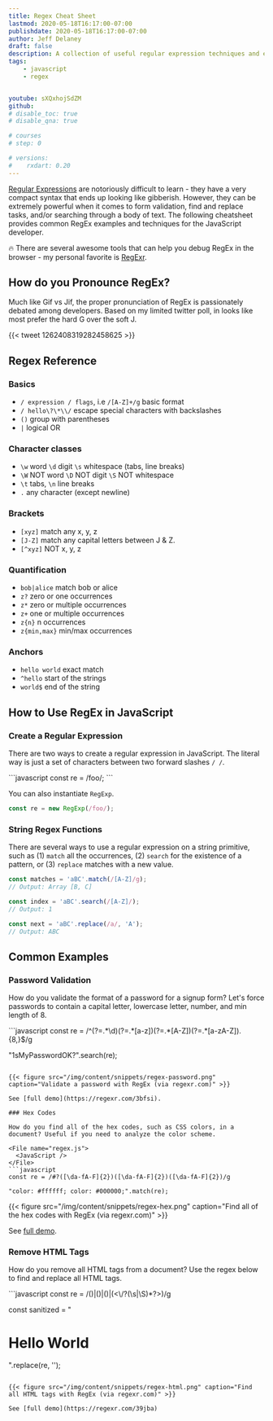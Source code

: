 ```yaml
---
title: Regex Cheat Sheet
lastmod: 2020-05-18T16:17:00-07:00
publishdate: 2020-05-18T16:17:00-07:00
author: Jeff Delaney
draft: false
description: A collection of useful regular expression techniques and examples for the JavaScript developer. 
tags: 
    - javascript
    - regex


youtube: sXQxhojSdZM
github: 
# disable_toc: true
# disable_qna: true

# courses
# step: 0

# versions:
#    rxdart: 0.20
---
```


[Regular Expressions](https://en.wikipedia.org/wiki/Regular_expression) are notoriously difficult to learn - they have a very compact syntax that ends up looking like gibberish. However, they can be extremely powerful when it comes to form validation, find and replace tasks, and/or searching through a body of text. The following cheatsheet provides common RegEx examples and techniques for the JavaScript developer. 

🔥 There are several awesome tools that can help you debug RegEx in the browser - my personal favorite is [RegExr](https://regexr.com/). 

## How do you Pronounce RegEx?

Much like Gif vs Jif, the proper pronunciation of RegEx is passionately debated among developers. Based on my limited twitter poll, in looks like most prefer the hard G over the soft J. 

{{< tweet 1262408319282458625 >}}

## Regex Reference

### Basics

- `/ expression / flags`, i.e `/[A-Z]+/g` basic format
- `/ hello\?\*\\/` escape special characters with backslashes
- `()` group with parentheses 
- `|` logical OR

### Character classes

- `\w` word `\d` digit `\s` whitespace (tabs, line breaks)
- `\W` NOT word `\D` NOT digit `\S` NOT whitespace
- `\t` tabs, `\n` line breaks
- `.`	any character (except newline)

### Brackets

- `[xyz]`	match any x, y, z
- `[J-Z]`	match any capital letters between J & Z. 
- `[^xyz]`	NOT x, y, z


### Quantification

- `bob|alice` match bob or alice
- `z?` zero or one occurrences
- `z*`	zero or multiple occurrences
- `z+`	one or multiple occurrences
- `z{n}` n occurrences
- `z{min,max}` min/max occurrences


### Anchors

- `hello world` exact match
- `^hello` start of the strings
- `world$` end of the string

## How to Use RegEx in JavaScript

### Create a Regular Expression

There are two ways to create a regular expression in JavaScript. The literal way is just a set of characters between two forward slashes `/ /`. 

<File name="regex.js">
  <JavaScript />
</File>
```javascript
const re = /foo/; 
```

You can also instantiate `RegExp`. 

```javascript
const re = new RegExp(/foo/);
```

### String Regex Functions

There are several ways to use a regular expression on a string primitive, such as (1) `match` all the occurrences, (2) `search` for the existence of a pattern, or (3) `replace` matches with a new value. 

```javascript
const matches = 'aBC'.match(/[A-Z]/g);
// Output: Array [B, C]

const index = 'aBC'.search(/[A-Z]/);
// Output: 1

const next = 'aBC'.replace(/a/, 'A');
// Output: ABC
```

## Common Examples

### Password Validation

How do you validate the format of a password for a signup form? Let's force passwords to contain a capital letter, lowercase letter, number, and min length of 8. 

<File name="regex.js">
  <JavaScript />
</File>
```javascript
const re = /^(?=.*\d)(?=.*[a-z])(?=.*[A-Z])(?=.*[a-zA-Z]).{8,}$/g

"1sMyPasswordOK?".search(re);
```

{{< figure src="/img/content/snippets/regex-password.png" caption="Validate a password with RegEx (via regexr.com)" >}}

See [full demo](https://regexr.com/3bfsi). 

### Hex Codes

How do you find all of the hex codes, such as CSS colors, in a document? Useful if you need to analyze the color scheme. 

<File name="regex.js">
  <JavaScript />
</File>
```javascript
const re = /#?([\da-fA-F]{2})([\da-fA-F]{2})([\da-fA-F]{2})/g

"color: #ffffff; color: #000000;".match(re);
```

{{< figure src="/img/content/snippets/regex-hex.png" caption="Find all of the hex codes with RegEx (via regexr.com)" >}}

See [full demo](https://regexr.com/3ag5b). 

### Remove HTML Tags

How do you remove all HTML tags from a document? Use the regex below to find and replace all HTML tags. 

<File name="regex.js">
  <JavaScript />
</File>
```javascript
const re = /(<script(\s|\S)*?<\/script>)|(<style(\s|\S)*?<\/style>)|(<!--(\s|\S)*?-->)|(<\/?(\s|\S)*?>)/g

const sanitized = "<h1>Hello World</h1>".replace(re, '');
```

{{< figure src="/img/content/snippets/regex-html.png" caption="Find all HTML tags with RegEx (via regexr.com)" >}}

See [full demo](https://regexr.com/39jba)
